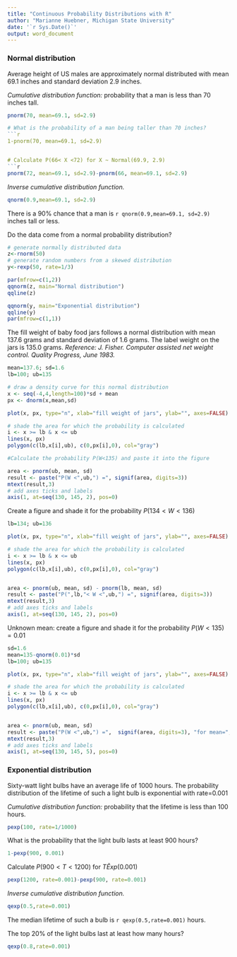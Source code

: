 ```yaml
---
title: "Continuous Probability Distributions with R"
author: "Marianne Huebner, Michigan State University"
date: '`r Sys.Date()`'
output: word_document
---
```


### Normal distribution
Average height of US males are approximately normal distributed with mean 69.1 inches 
and standard deviation 2.9 inches. 


*Cumulative distribution function:* probability that a man is less than 70 inches tall.
```r
pnorm(70, mean=69.1, sd=2.9)

# What is the probability of a man being taller than 70 inches?
```r
1-pnorm(70, mean=69.1, sd=2.9)


# Calculate P(66< X <72) for X ~ Normal(69.9, 2.9)
```r
pnorm(72, mean=69.1, sd=2.9)-pnorm(66, mean=69.1, sd=2.9)
```

*Inverse cumulative distribution function.*
```r
qnorm(0.9,mean=69.1, sd=2.9)
```
There is a 90% chance that a man is `r qnorm(0.9,mean=69.1, sd=2.9)` inches tall or less.

Do the data come from a normal probability distribution?

```r
# generate normally distributed data
z<-rnorm(50)
# generate random numbers from a skewed distribution
y<-rexp(50, rate=1/3)

par(mfrow=c(1,2))
qqnorm(z, main="Normal distribution")
qqline(z)

qqnorm(y, main="Exponential distribution")
qqline(y)
par(mfrow=c(1,1))
```


The fill weight of baby food jars follows a normal distribution with mean 137.6 grams
and standard deviation of 1.6 grams. The label weight  on the jars is 135.0 grams. 
*Reference: J. Fisher. Computer assisted net weight control. Quality Progress, June 1983.*

```r
mean=137.6; sd=1.6
lb=100; ub=135

# draw a density curve for this normal distribution
x <- seq(-4,4,length=100)*sd + mean
px <- dnorm(x,mean,sd)

plot(x, px, type="n", xlab="fill weight of jars", ylab="", axes=FALSE)

# shade the area for which the probability is calculated
i <- x >= lb & x <= ub
lines(x, px)
polygon(c(lb,x[i],ub), c(0,px[i],0), col="gray") 

#Calculate the probability P(W<135) and paste it into the figure

area <- pnorm(ub, mean, sd)
result <- paste("P(W <",ub,") =", signif(area, digits=3))
mtext(result,3)
# add axes ticks and labels
axis(1, at=seq(130, 145, 2), pos=0)
```

Create a figure and shade it for the probability $P(134< W<136)$ 
```r
lb=134; ub=136

plot(x, px, type="n", xlab="fill weight of jars", ylab="", axes=FALSE)

# shade the area for which the probability is calculated
i <- x >= lb & x <= ub
lines(x, px)
polygon(c(lb,x[i],ub), c(0,px[i],0), col="gray") 


area <- pnorm(ub, mean, sd) - pnorm(lb, mean, sd)
result <- paste("P(",lb,"< W <",ub,") =", signif(area, digits=3))
mtext(result,3)
# add axes ticks and labels
axis(1, at=seq(130, 145, 2), pos=0)
```

Unknown mean: create a figure and shade it for the probability $P(W<135) = 0.01$
```r
sd=1.6
mean=135-qnorm(0.01)*sd
lb=100; ub=135

plot(x, px, type="n", xlab="fill weight of jars", ylab="", axes=FALSE)

# shade the area for which the probability is calculated
i <- x >= lb & x <= ub
lines(x, px)
polygon(c(lb,x[i],ub), c(0,px[i],0), col="gray") 


area <- pnorm(ub, mean, sd) 
result <- paste("P(W <",ub,") =",  signif(area, digits=3), "for mean=", round(mean,2))
mtext(result,3)
# add axes ticks and labels
axis(1, at=seq(130, 145, 5), pos=0)
```


### Exponential distribution


Sixty-watt light bulbs have an average life of 1000 hours.
The probability distribution of the lifetime of such a light bulb is exponential with rate=0.001 


*Cumulative distribution function:* probability that the lifetime is less than 100 hours.
```r
pexp(100, rate=1/1000)
```

What is the probability that the light bulb lasts at least 900 hours?
```r
1-pexp(900, 0.001)
```


Calculate $P(900< T <1200)$ for $T \tilde Exp(0.001)$
```r
pexp(1200, rate=0.001)-pexp(900, rate=0.001)
```


*Inverse cumulative distribution function.*
```r
qexp(0.5,rate=0.001)
```
The median lifetime of such  a bulb is `r qexp(0.5,rate=0.001)` hours.


The top 20% of the light bulbs last at least how many hours?
```r
qexp(0.8,rate=0.001)
```